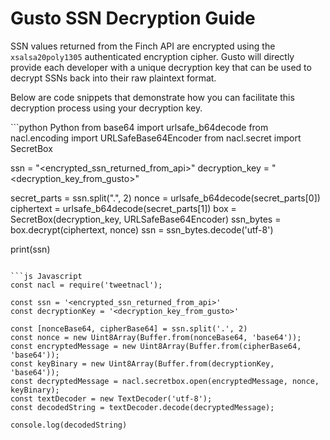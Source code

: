 # Gusto SSN Decryption Guide

SSN values returned from the Finch API are encrypted using the `xsalsa20poly1305` authenticated encryption cipher. Gusto will directly provide each developer with a unique decryption key that can be used to decrypt SSNs back into their raw plaintext format.

Below are code snippets that demonstrate how you can facilitate this decryption process using your decryption key.

<CodeGroup>
```python Python
from base64 import urlsafe_b64decode
from nacl.encoding import URLSafeBase64Encoder
from nacl.secret import SecretBox

ssn = "<encrypted_ssn_returned_from_api>"
decryption_key = "<decryption_key_from_gusto>"

secret_parts = ssn.split(".", 2)
nonce = urlsafe_b64decode(secret_parts[0])
ciphertext = urlsafe_b64decode(secret_parts[1])
box = SecretBox(decryption_key, URLSafeBase64Encoder)
ssn_bytes = box.decrypt(ciphertext, nonce)
ssn = ssn_bytes.decode('utf-8')

print(ssn)
```

```js Javascript
const nacl = require('tweetnacl');

const ssn = '<encrypted_ssn_returned_from_api>'
const decryptionKey = '<decryption_key_from_gusto>'

const [nonceBase64, cipherBase64] = ssn.split('.', 2)
const nonce = new Uint8Array(Buffer.from(nonceBase64, 'base64'));
const encryptedMessage = new Uint8Array(Buffer.from(cipherBase64, 'base64'));
const keyBinary = new Uint8Array(Buffer.from(decryptionKey, 'base64'));
const decryptedMessage = nacl.secretbox.open(encryptedMessage, nonce, keyBinary);
const textDecoder = new TextDecoder('utf-8');
const decodedString = textDecoder.decode(decryptedMessage);

console.log(decodedString)
```
</CodeGroup>